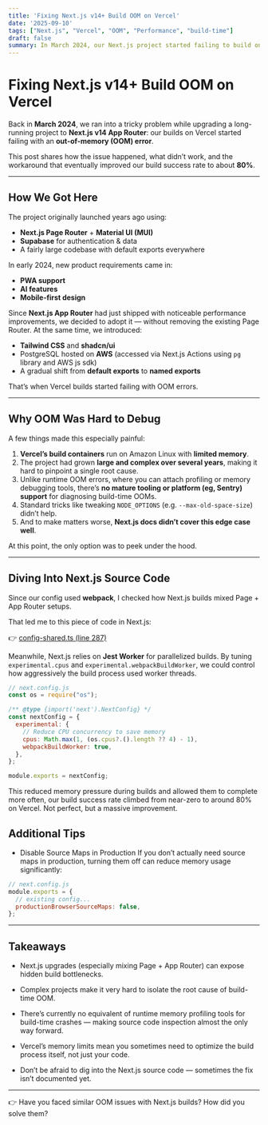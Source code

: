 ```yaml
---
title: 'Fixing Next.js v14+ Build OOM on Vercel'
date: '2025-09-10'
tags: ["Next.js", "Vercel", "OOM", "Performance", "build-time"]
draft: false
summary: In March 2024, our Next.js project started failing to build on Vercel with out-of-memory (OOM) errors after we introduced the App Router. Traditional fixes like `NODE_OPTIONS` did not help, and debugging was difficult due to limited container memory and lack of tooling. By inspecting Next.js source code, tuning `experimental.cpus` and `webpackBuildWorker`, and disabling production source maps, we raised build success rates to around 80%—restoring stability to a complex, long-running project.
---
```


# Fixing Next.js v14+ Build OOM on Vercel

Back in **March 2024**, we ran into a tricky problem while upgrading a long-running project to **Next.js v14 App Router**: our builds on Vercel started failing with an **out-of-memory (OOM) error**.  

This post shares how the issue happened, what didn’t work, and the workaround that eventually improved our build success rate to about **80%**.

---

## How We Got Here

The project originally launched years ago using:

- **Next.js Page Router** + **Material UI (MUI)**  
- **Supabase** for authentication & data  
- A fairly large codebase with default exports everywhere  

In early 2024, new product requirements came in:  

- **PWA support**  
- **AI features**  
- **Mobile-first design**  

Since **Next.js App Router** had just shipped with noticeable performance improvements, we decided to adopt it — without removing the existing Page Router. At the same time, we introduced:  

- **Tailwind CSS** and **shadcn/ui**  
- PostgreSQL hosted on **AWS** (accessed via Next.js Actions using `pg` library and AWS js sdk)
- A gradual shift from **default exports** to **named exports**  

That’s when Vercel builds started failing with OOM errors.  

---

## Why OOM Was Hard to Debug

A few things made this especially painful:

1. **Vercel’s build containers** run on Amazon Linux with **limited memory**.  
2. The project had grown **large and complex over several years**, making it hard to pinpoint a single root cause.  
3. Unlike runtime OOM errors, where you can attach profiling or memory debugging tools, there’s **no mature tooling or platform (eg, Sentry) support** for diagnosing build-time OOMs.
4. Standard tricks like tweaking `NODE_OPTIONS` (e.g. `--max-old-space-size`) didn’t help.  
5. And to make matters worse, **Next.js docs didn’t cover this edge case well**.  

At this point, the only option was to peek under the hood.  

---

## Diving Into Next.js Source Code

Since our config used **webpack**, I checked how Next.js builds mixed Page + App Router setups.  

That led me to this piece of code in Next.js:  

👉 [config-shared.ts (line 287)](https://github.com/vercel/next.js/blob/c5dab314072857cfab6cd1c7a7fb5e8e7019f20c/packages/next/src/server/config-shared.ts#L287)

Meanwhile, Next.js relies on **Jest Worker** for parallelized builds. By tuning `experimental.cpus` and `experimental.webpackBuildWorker`, we could control how aggressively the build process used worker threads.  

```js
// next.config.js
const os = require("os");

/** @type {import('next').NextConfig} */
const nextConfig = {
  experimental: {
    // Reduce CPU concurrency to save memory
    cpus: Math.max(1, (os.cpus?.().length ?? 4) - 1),
    webpackBuildWorker: true,
  },
};

module.exports = nextConfig;
```

This reduced memory pressure during builds and allowed them to complete more often, our build success rate climbed from near-zero to around 80% on Vercel. Not perfect, but a massive improvement.

## Additional Tips

- Disable Source Maps in Production
If you don’t actually need source maps in production, turning them off can reduce memory usage significantly:

```js
// next.config.js
module.exports = {
  // existing config...
  productionBrowserSourceMaps: false,
};
```

----

## Takeaways

- Next.js upgrades (especially mixing Page + App Router) can expose hidden build bottlenecks.

- Complex projects make it very hard to isolate the root cause of build-time OOM.

- There’s currently no equivalent of runtime memory profiling tools for build-time crashes — making source code inspection almost the only way forward.

- Vercel’s memory limits mean you sometimes need to optimize the build process itself, not just your code.

- Don’t be afraid to dig into the Next.js source code — sometimes the fix isn’t documented yet.

------

👉 Have you faced similar OOM issues with Next.js builds? How did you solve them?
